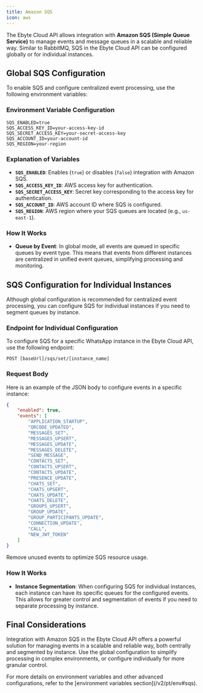```yaml
---
title: Amazon SQS  
icon: aws
---
```


The Ebyte Cloud API allows integration with **Amazon SQS (Simple Queue Service)** to manage events and message queues in a scalable and reliable way. Similar to RabbitMQ, SQS in the Ebyte Cloud API can be configured globally or for individual instances.

## Global SQS Configuration

To enable SQS and configure centralized event processing, use the following environment variables:

### Environment Variable Configuration

```plaintext
SQS_ENABLED=true
SQS_ACCESS_KEY_ID=your-access-key-id
SQS_SECRET_ACCESS_KEY=your-secret-access-key
SQS_ACCOUNT_ID=your-account-id
SQS_REGION=your-region
```

### Explanation of Variables

- **`SQS_ENABLED`**: Enables (`true`) or disables (`false`) integration with Amazon SQS.
- **`SQS_ACCESS_KEY_ID`**: AWS access key for authentication.
- **`SQS_SECRET_ACCESS_KEY`**: Secret key corresponding to the access key for authentication.
- **`SQS_ACCOUNT_ID`**: AWS account ID where SQS is configured.
- **`SQS_REGION`**: AWS region where your SQS queues are located (e.g., `us-east-1`).

### How It Works

- **Queue by Event**: In global mode, all events are queued in specific queues by event type. This means that events from different instances are centralized in unified event queues, simplifying processing and monitoring.

## SQS Configuration for Individual Instances

Although global configuration is recommended for centralized event processing, you can configure SQS for individual instances if you need to segment queues by instance.

### Endpoint for Individual Configuration

To configure SQS for a specific WhatsApp instance in the Ebyte Cloud API, use the following endpoint:

~~~ http
POST [baseUrl]/sqs/set/[instance_name]
~~~

### Request Body

Here is an example of the JSON body to configure events in a specific instance:

~~~ json
{
    "enabled": true,
    "events": [
        "APPLICATION_STARTUP",
        "QRCODE_UPDATED",
        "MESSAGES_SET",
        "MESSAGES_UPSERT",
        "MESSAGES_UPDATE",
        "MESSAGES_DELETE",
        "SEND_MESSAGE",
        "CONTACTS_SET",
        "CONTACTS_UPSERT",
        "CONTACTS_UPDATE",
        "PRESENCE_UPDATE",
        "CHATS_SET",
        "CHATS_UPSERT",
        "CHATS_UPDATE",
        "CHATS_DELETE",
        "GROUPS_UPSERT",
        "GROUP_UPDATE",
        "GROUP_PARTICIPANTS_UPDATE",
        "CONNECTION_UPDATE",
        "CALL",
        "NEW_JWT_TOKEN"
    ]
}
~~~

<Note>  
Remove unused events to optimize SQS resource usage.
</Note>

### How It Works

- **Instance Segmentation**: When configuring SQS for individual instances, each instance can have its specific queues for the configured events. This allows for greater control and segmentation of events if you need to separate processing by instance.

## Final Considerations

Integration with Amazon SQS in the Ebyte Cloud API offers a powerful solution for managing events in a scalable and reliable way, both centrally and segmented by instance. Use the global configuration to simplify processing in complex environments, or configure individually for more granular control.

<Info>  
For more details on environment variables and other advanced configurations, refer to the [environment variables section](/v2/pt/env#sqs).
</Info>